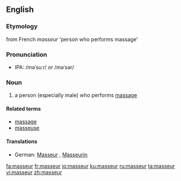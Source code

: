 {{also|Masseur}}
==English==

===Etymology===
from French ''masseur'' 'person who performs massage'

===Pronunciation===
* {{a|US}} IPA: /məˈsuːr/ or /məˈsər/

===Noun===
{{en-noun}}

# a person (especially male) who performs [[massage]]

====Related terms====
* [[massage]]
* [[masseuse]]

====Translations====
{{trans-top|a person who performs massage}}
* German: [[Masseur]] {{m}}, [[Masseurin]] {{f}}
{{trans-mid}}
{{trans-bottom}}

[[fa:masseur]]
[[fr:masseur]]
[[io:masseur]]
[[ku:masseur]]
[[ru:masseur]]
[[ta:masseur]]
[[vi:masseur]]
[[zh:masseur]]